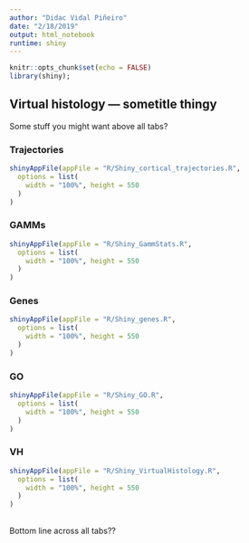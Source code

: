 ```yaml
---
author: "Didac Vidal Piñeiro"
date: "2/18/2019"
output: html_notebook
runtime: shiny
---
```


```r
knitr::opts_chunk$set(echo = FALSE)
library(shiny);
```

## Virtual histology --- sometitle thingy {.tabset .tabset-fade}
Some stuff you might want above all tabs?

### Trajectories

```r
shinyAppFile(appFile = "R/Shiny_cortical_trajectories.R",
  options = list(
    width = "100%", height = 550
  )
)
```

### GAMMs

```r
shinyAppFile(appFile = "R/Shiny_GammStats.R",
  options = list(
    width = "100%", height = 550
  )
)
```

### Genes

```r
shinyAppFile(appFile = "R/Shiny_genes.R",
  options = list(
    width = "100%", height = 550
  )
)
```

### GO

```r
shinyAppFile(appFile = "R/Shiny_GO.R",
  options = list(
    width = "100%", height = 550
  )
)
```

### VH

```r
shinyAppFile(appFile = "R/Shiny_VirtualHistology.R",
  options = list(
    width = "100%", height = 550
  )
)
```

##

Bottom line across all tabs??


